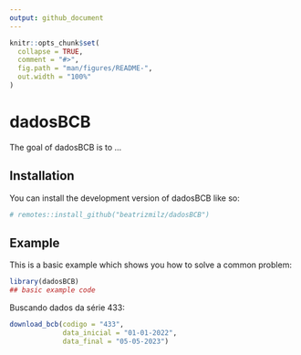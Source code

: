 ```yaml
---
output: github_document
---
```


<!-- README.md is generated from README.Rmd. Please edit that file -->

```r
knitr::opts_chunk$set(
  collapse = TRUE,
  comment = "#>",
  fig.path = "man/figures/README-",
  out.width = "100%"
)
```

# dadosBCB

<!-- badges: start -->
<!-- badges: end -->

The goal of dadosBCB is to ...

## Installation

You can install the development version of dadosBCB like so:

``` r
# remotes::install_github("beatrizmilz/dadosBCB")
```

## Example

This is a basic example which shows you how to solve a common problem:

```r
library(dadosBCB)
## basic example code
```

Buscando dados da série 433:

```r
download_bcb(codigo = "433",
             data_inicial = "01-01-2022",
             data_final = "05-05-2023")

```

